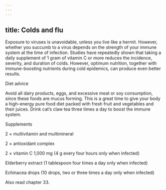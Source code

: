 ```yaml
---
---
---
```

title: Colds and flu
---




Exposure to viruses is unavoidable, unless you live like a hermit. However, whether you succumb to a virus depends on the strength of your immune system at the time of infection. Studies have repeatedly shown that taking a daily supplement of 1 gram of vitamin C or more reduces the incidence, severity, and duration of colds. However, optimum nutrition, together with immune-boosting nutrients during cold epidemics, can produce even better results.





Diet advice


Avoid all dairy products, eggs, and excessive meat or soy consumption, since these foods are mucus forming. This is a great time to give your body a high-energy pure food diet packed with fresh fruit and vegetables and their juices. Drink cat’s claw tea three times a day to boost the immune system.





Supplements


2 × multivitamin and multimineral

2 × antioxidant complex

2 × vitamin C 1,000 mg (4 g every four hours only when infected)

Elderberry extract (1 tablespoon four times a day only when infected)

Echinacea drops (10 drops, two or three times a day only when infected)



Also read chapter 33.